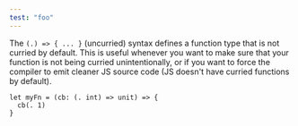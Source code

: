 ```yaml
---
test: "foo"
---
```


The `(.) => { ... }` (uncurried) syntax defines a function type that is not curried by default. This is useful whenever you want to make sure that your function is not being curried unintentionally, or if you want to force the compiler to emit cleaner JS source code (JS doesn't have curried functions by default).

```res
let myFn = (cb: (. int) => unit) => {
  cb(. 1)
}
```
